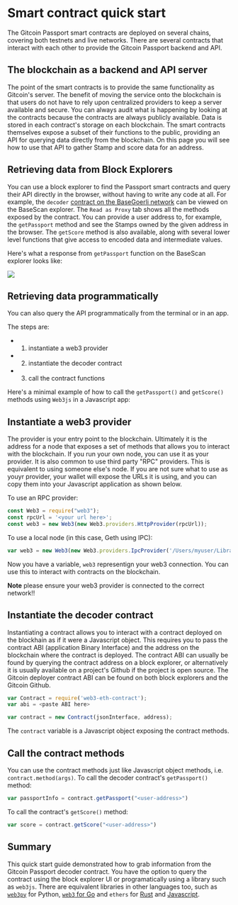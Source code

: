 # Smart contract quick start

The Gitcoin Passport smart contracts are deployed on several chains, covering both testnets and live networks. 
There are several contracts that interact with each other to provide the Gitcoin Passport backend and API. 

## The blockchain as a backend and API server

The point of the smart contracts is to provide the same functionality as Gitcoin's server. 
The benefit of moving the service onto the blockchain is that users do not have to rely upon centralized providers to keep a server available and secure.
You can always audit what is happening by looking at the contracts because the contracts are always publicly available.
Data is stored in each contract's storage on each blockchain. The smart contracts themselves expose a subset of their functions to the public, providing an API for querying data directly from the blockchain.
On this page you will see how to use that API to gather Stamp and score data for an address.

## Retrieving data from Block Explorers

You can use a block explorer to find the Passport smart contracts and query their API directly in the browser, without having to write any code at all.
For example, the `decoder` [contract on the BaseGoerli network](https://goerli.basescan.org/address/0xa652be6a92c7efbbfeef6b67eef10a146aaa8adc#readProxyContract) can be viewed on the BaseScan explorer.
The `Read as Proxy` tab shows all the methods exposed by the contract. You can provide a user address to, for example, the `getPassport` method and see the Stamps owned by the given address in the browser.
The `getScore` method is also available, along with several lower level functions that give access to encoded data and intermediate values.

Here's what a response from `getPassport` function on the BaseScan explorer looks like:


![](public/basescan.png)


## Retrieving data programmatically

You can also query the API programmatically from the terminal or in an app. 

The steps are:
- 1. instantiate a web3 provider
- 2. instantiate the decoder contract
- 3. call the contract functions


Here's a minimal example of how to call the `getPassport()` and `getScore()` methods using `Web3js` in a Javascript app:

## Instantiate a web3 provider

The provider is your entry point to the blockchain. Ultimately it is the address for a node that exposes a set of methods that allows you to interact with the blockchain.
If you run your own node, you can use it as your provider. It is also common to use third party "RPC" providers. This is equivalent to using someone else's node.
If you are not sure what to use as youyr provider, your wallet will expose the URLs it is using, and you can copy them into your Javascript application as shown below.

To use an RPC provider:

```js
const Web3 = require("web3");
const rpcUrl = '<your url here>';
const web3 = new Web3(new Web3.providers.HttpProvider(rpcUrl));
```

To use a local node (in this case, Geth using IPC):

```js
var web3 = new Web3(new Web3.providers.IpcProvider('/Users/myuser/Library/Ethereum/geth.ipc', net))
```
Now you have a variable, `web3` representign your web3 connection. You can use this to interact with contracts on the blockchain. 

**Note** please ensure your web3 provider is connected to the correct network!!


## Instantiate the decoder contract

Instantiating a contract allows you to interact with a contract deployed on the blockhain as if it were a Javascript object.
This requires you to pass the contract ABI (application Binary Interface) and the address on the blockchain where the contract is deployed.
The contract ABI can usually be found by querying the contract address on a block explorer, or alternatively it is usually available on a project's Github if the project is open source.
The Gitcoin deployer contract ABI can be found on both block explorers and the Gitcoin Github. 

```js
var Contract = require('web3-eth-contract');
var abi = <paste ABI here>

var contract = new Contract(jsonInterface, address);
```

The `contract` variable is a Javascript object exposing the contract methods.


## Call the contract methods

You can use the contract methods just like Javascript object methods, i.e. `contract.method(args)`. 
To call the decoder contract's `getPassport()` method:

```js
var passportInfo = contract.getPassport("<user-address>")
```

To call the contract's `getScore()` method:

```js
var score = contract.getScore("<user-address>")
```


## Summary

This quick start guide demonstrated how to grab information from the Gitcoin Passport decoder contract. 
You have the option to query the contract using the block explorer UI or programatically using a library such as `web3js`. 
There are equivalent libraries in other languages too, such as [`web3py`](https://web3py.readthedocs.io/en/stable/) for Python, [`web3` for Go](https://pkg.go.dev/github.com/gochain/web3)
and `ethers` for [Rust](https://github.com/gakonst/ethers-rs) and [Javascript](https://docs.ethers.org/v5/).
